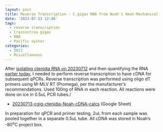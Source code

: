 ```yaml
---
layout: post
title: Reverse Transcription - C.gigas RNA from Noah's Heat-Mechanical Stress Project
date: '2023-07-13 12:48'
tags: 
  - reverse transcription
  - Crassostrea gigas
  - RNA
  - Pacific oyster
categories: 
  - 2023
  - Miscellaneous
---
```

After [isolating ctenidia RNA on 20230712](https://robertslab.github.io/sams-notebook/posts/2023/2023-07-12-RNA-Isolation-C.gigas-Ctenidia-from-Noah's-Heat-Mechanical-Stress-Project.html) and then quantifying the RNA [earlier today](https://robertslab.github.io/sams-notebook/2023/07/13/RNA-Quantification-C.gigas-RNA-from-Noah's-Heat-Mechanical-Stress-Project/), I needed to perform reverse transcription to have cDNA for subsequent qPCRs. Reverse transcription was performed using oligo dT primers using M-MLV RT (Promega), per the manufacturer's recommendations. Used 100ng of RNA in each reaction. All reactions were done on ice in 0.5uL PCR tubes./

- [20230713-cgig-ctenidia-Noah-cDNA-calcs](https://docs.google.com/spreadsheets/d/1tVS6JLsSJlU-NCJvhhyeHfpW4eTchfSgX-mlOEnHda4/edit?usp=sharing) (Google Sheet)

In preparation for qPCR and primer testing, 2uL from each sample was pooled together in a separate 0.5uL tube. All cDNA was stored in Noah's -80<sup>o</sup>C project box.

